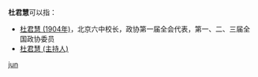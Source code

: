 '''杜君慧'''可以指：
* [[杜君慧_(1904年)|杜君慧 (1904年)]]，北京六中校长，政协第一届全会代表，第一、二、三届全国政协委员
* [[杜君慧_(主持人)|杜君慧 (主持人)]]

{{disambig}}

[[Category:三字杜姓人名消歧义|jun]]